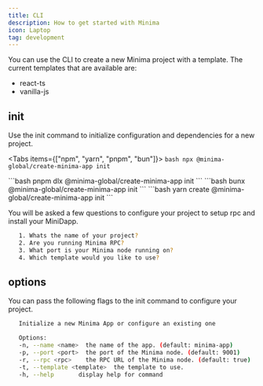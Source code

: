 ```yaml
---
title: CLI
description: How to get started with Minima
icon: Laptop
tag: development
---
```


You can use the CLI to create a new Minima project with a template. The current templates that are available are:

- react-ts
- vanilla-js

## init

Use the init command to initialize configuration and dependencies for a new project.

<Tabs items={["npm", "yarn", "pnpm", "bun"]}>
  <Tab value="npm">
    ```bash
    npx @minima-global/create-minima-app init
    ```
  </Tab>

  <Tab value="pnpm">
    ```bash
    pnpm dlx @minima-global/create-minima-app init
    ```
  </Tab>
  <Tab value="bun">
    ```bash
    bunx @minima-global/create-minima-app init
    ```
  </Tab>
  <Tab value="yarn">
    ```bash
    yarn create @minima-global/create-minima-app init
    ```
  </Tab>
</Tabs>

You will be asked a few questions to configure your project to setup rpc and install your MiniDapp.

```bash
   1. Whats the name of your project?
   2. Are you running Minima RPC?
   3. What port is your Minima node running on?
   4. Which template would you like to use?
```

## options

You can pass the following flags to the init command to configure your project.

```bash
   Initialize a new Minima App or configure an existing one

   Options:
   -n, --name <name>  the name of the app. (default: minima-app)
   -p, --port <port>  the port of the Minima node. (default: 9001)
   -r, --rpc <rpc>    the RPC URL of the Minima node. (default: true)
   -t, --template <template>  the template to use.
   -h, --help       display help for command
```